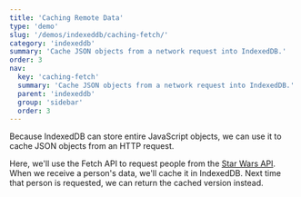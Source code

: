 ```yaml
---
title: 'Caching Remote Data'
type: 'demo'
slug: '/demos/indexeddb/caching-fetch/'
category: 'indexeddb'
summary: 'Cache JSON objects from a network request into IndexedDB.'
order: 3
nav:
  key: 'caching-fetch'
  summary: 'Cache JSON objects from a network request into IndexedDB.'
  parent: 'indexeddb'
  group: 'sidebar'
  order: 3
---
```


Because IndexedDB can store entire JavaScript objects, we can use it to cache JSON objects from an HTTP request.

Here, we'll use the Fetch API to request people from the [Star Wars API](https://swapi.dev/). When we receive a
person's data, we'll cache it in IndexedDB. Next time that person is requested, we can return the cached version
instead.
